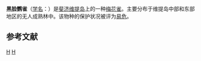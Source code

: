 {{Speciesbox 
| genus = Erythrura
| species = kleinschmidti
| status = VU | status_system = IUCN3.1 | status_ref = <ref name="IUCN">{{IUCN2010 | assessors = BirdLife International | year = 2009 | id = 149411 | title = Erythrura kleinschmidti | version = 2011.1 | downloaded = 2011-06-19 }}</ref><ref name = BirdLife>{{cite web | title = BirdLife International Species factsheet: ''Erythrura kleinschmidti'' | author =  | publisher = BirdLife International | url = http://www.birdlife.org/datazone/speciesfactsheet.php?id=8694 | accessdate = 2011-03-11 | archive-date = 2016-03-03 | archive-url = https://web.archive.org/web/20160303214245/http://www.birdlife.org/datazone/speciesfactsheet.php?id=8694 | dead-url = no }}</ref>
| image = AmblynuraKleinschmidtiSmit.jpg
| authority = Finsch, 1878
| range_map = Erythrura kleinschmidti map.jpg| range_map_width = 250px| range_map_caption = <div style="text-align:left; "><big> {{Legend2|#00FF00| 常年有分布|border=1px solid #aaa}} </big></div>
}}

'''黑脸鹦雀'''（[[学名|学名]]：{{lang|la|''Erythrura kleinschmidti''}}）是[[斐济|斐济]][[维提岛|维提岛]]上的一种[[梅花雀|梅花雀]]。主要分布于维提岛中部和东部地区的无人成熟林中。该物种的保护状况被评为[[易危|易危]]。

== 参考文献 ==
{{Reflist}}
{{Taxonbar|from=Q516085}}

[[Category:鹦雀属|H]]
[[Category:斐济鸟类|H]]


{{Estrildidae-stub}}
